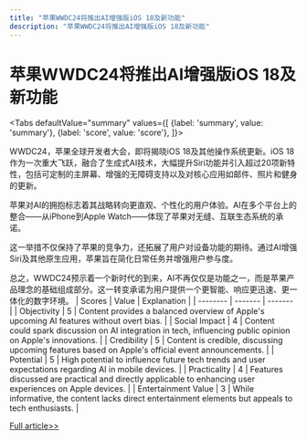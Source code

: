 ```yaml
---
title: "苹果WWDC24将推出AI增强版iOS 18及新功能"
description: "苹果WWDC24将推出AI增强版iOS 18及新功能"
---
```



# 苹果WWDC24将推出AI增强版iOS 18及新功能


<Tabs
	defaultValue="summary"
	values={[
	{label: 'summary', value: 'summary'},
	{label: 'score', value: 'score'},
]}>
<TabItem value="summary">


WWDC24，苹果全球开发者大会，即将揭晓iOS 18及其他操作系统更新。iOS 18作为一次重大飞跃，融合了生成式AI技术，大幅提升Siri功能并引入超过20项新特性，包括可定制的主屏幕、增强的无障碍支持以及对核心应用如邮件、照片和健身的更新。

苹果对AI的拥抱标志着其战略转向更直观、个性化的用户体验。AI在多个平台上的整合——从iPhone到Apple Watch——体现了苹果对无缝、互联生态系统的承诺。

这一举措不仅保持了苹果的竞争力，还拓展了用户对设备功能的期待。通过AI增强Siri及其他原生应用，苹果旨在简化日常任务并增强用户参与度。

总之，WWDC24预示着一个新时代的到来，AI不再仅仅是功能之一，而是苹果产品理念的基础组成部分。这一转变承诺为用户提供一个更智能、响应更迅速、更一体化的数字环境。
</TabItem>
<TabItem value="score">
	| Scores     | Value   | Explanation |
	| -------- | ------- | ------- |
	| Objectivity  | 5    | Content provides a balanced overview of Apple's upcoming AI features without overt bias.    |
	| Social Impact | 4     | Content could spark discussion on AI integration in tech, influencing public opinion on Apple's innovations.    |
	| Credibility    | 5    | Content is credible, discussing upcoming features based on Apple's official event announcements.    |
	| Potential    | 5    | High potential to influence future tech trends and user expectations regarding AI in mobile devices.    |
	| Practicality    | 4    | Features discussed are practical and directly applicable to enhancing user experiences on Apple devices.    |
	| Entertainment Value    | 3    | While informative, the content lacks direct entertainment elements but appeals to tech enthusiasts.    |
</TabItem>
</Tabs>

[Full article>>](https://readhub.cn/topic/8aDDk41OXfx)
